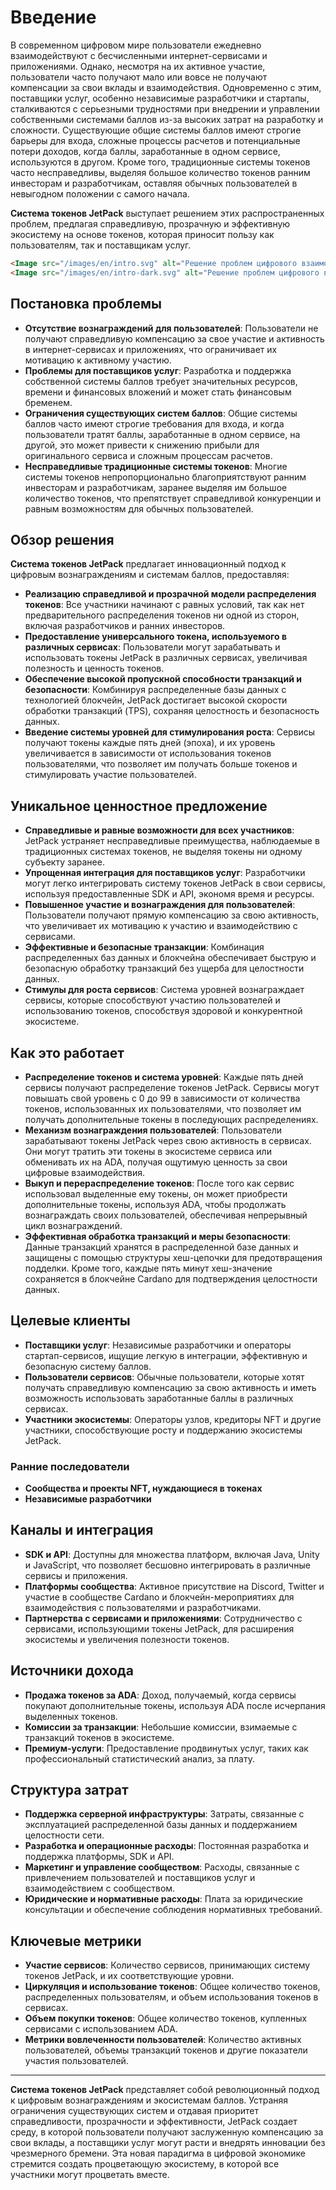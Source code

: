 
# Введение

В современном цифровом мире пользователи ежедневно взаимодействуют с бесчисленными интернет-сервисами и приложениями. Однако, несмотря на их активное участие, пользователи часто получают мало или вовсе не получают компенсации за свои вклады и взаимодействия. Одновременно с этим, поставщики услуг, особенно независимые разработчики и стартапы, сталкиваются с серьезными трудностями при внедрении и управлении собственными системами баллов из-за высоких затрат на разработку и сложности. Существующие общие системы баллов имеют строгие барьеры для входа, сложные процессы расчетов и потенциальные потери доходов, когда баллы, заработанные в одном сервисе, используются в другом. Кроме того, традиционные системы токенов часто несправедливы, выделяя большое количество токенов ранним инвесторам и разработчикам, оставляя обычных пользователей в невыгодном положении с самого начала.

**Система токенов JetPack** выступает решением этих распространенных проблем, предлагая справедливую, прозрачную и эффективную экосистему на основе токенов, которая приносит пользу как пользователям, так и поставщикам услуг.

```html
<Image src="/images/en/intro.svg" alt="Решение проблем цифрового взаимодействия и вознаграждений - Система токенов JetPack" width={700} height={534} className="dark:hidden"/>
<Image src="/images/en/intro-dark.svg" alt="Решение проблем цифрового взаимодействия и вознаграждений - Система токенов JetPack" width={700} height={534} className="hidden dark:block"/>
```

## Постановка проблемы

- **Отсутствие вознаграждений для пользователей**: Пользователи не получают справедливую компенсацию за свое участие и активность в интернет-сервисах и приложениях, что ограничивает их мотивацию к активному участию.
- **Проблемы для поставщиков услуг**: Разработка и поддержка собственной системы баллов требует значительных ресурсов, времени и финансовых вложений и может стать финансовым бременем.
- **Ограничения существующих систем баллов**: Общие системы баллов часто имеют строгие требования для входа, и когда пользователи тратят баллы, заработанные в одном сервисе, на другой, это может привести к снижению прибыли для оригинального сервиса и сложным процессам расчетов.
- **Несправедливые традиционные системы токенов**: Многие системы токенов непропорционально благоприятствуют ранним инвесторам и разработчикам, заранее выделяя им большое количество токенов, что препятствует справедливой конкуренции и равным возможностям для обычных пользователей.

## Обзор решения

**Система токенов JetPack** предлагает инновационный подход к цифровым вознаграждениям и системам баллов, предоставляя:

- **Реализацию справедливой и прозрачной модели распределения токенов**: Все участники начинают с равных условий, так как нет предварительного распределения токенов ни одной из сторон, включая разработчиков и ранних инвесторов.
- **Предоставление универсального токена, используемого в различных сервисах**: Пользователи могут зарабатывать и использовать токены JetPack в различных сервисах, увеличивая полезность и ценность токенов.
- **Обеспечение высокой пропускной способности транзакций и безопасности**: Комбинируя распределенные базы данных с технологией блокчейн, JetPack достигает высокой скорости обработки транзакций (TPS), сохраняя целостность и безопасность данных.
- **Введение системы уровней для стимулирования роста**: Сервисы получают токены каждые пять дней (эпоха), и их уровень увеличивается в зависимости от использования токенов пользователями, что позволяет им получать больше токенов и стимулировать участие пользователей.

## Уникальное ценностное предложение

- **Справедливые и равные возможности для всех участников**: JetPack устраняет несправедливые преимущества, наблюдаемые в традиционных системах токенов, не выделяя токены ни одному субъекту заранее.
- **Упрощенная интеграция для поставщиков услуг**: Разработчики могут легко интегрировать систему токенов JetPack в свои сервисы, используя предоставленные SDK и API, экономя время и ресурсы.
- **Повышенное участие и вознаграждения для пользователей**: Пользователи получают прямую компенсацию за свою активность, что увеличивает их мотивацию к участию и взаимодействию с сервисами.
- **Эффективные и безопасные транзакции**: Комбинация распределенных баз данных и блокчейна обеспечивает быструю и безопасную обработку транзакций без ущерба для целостности данных.
- **Стимулы для роста сервисов**: Система уровней вознаграждает сервисы, которые способствуют участию пользователей и использованию токенов, способствуя здоровой и конкурентной экосистеме.

## Как это работает

- **Распределение токенов и система уровней**: Каждые пять дней сервисы получают распределение токенов JetPack. Сервисы могут повышать свой уровень с 0 до 99 в зависимости от количества токенов, использованных их пользователями, что позволяет им получать дополнительные токены в последующих распределениях.
- **Механизм вознаграждения пользователей**: Пользователи зарабатывают токены JetPack через свою активность в сервисах. Они могут тратить эти токены в экосистеме сервиса или обменивать их на ADA, получая ощутимую ценность за свои цифровые взаимодействия.
- **Выкуп и перераспределение токенов**: После того как сервис использовал выделенные ему токены, он может приобрести дополнительные токены, используя ADA, чтобы продолжать вознаграждать своих пользователей, обеспечивая непрерывный цикл вознаграждений.
- **Эффективная обработка транзакций и меры безопасности**: Данные транзакций хранятся в распределенной базе данных и защищены с помощью структуры хеш-цепочки для предотвращения подделки. Кроме того, каждые пять минут хеш-значение сохраняется в блокчейне Cardano для подтверждения целостности данных.

## Целевые клиенты

- **Поставщики услуг**: Независимые разработчики и операторы стартап-сервисов, ищущие легкую в интеграции, эффективную и безопасную систему баллов.
- **Пользователи сервисов**: Обычные пользователи, которые хотят получать справедливую компенсацию за свою активность и иметь возможность использовать заработанные баллы в различных сервисах.
- **Участники экосистемы**: Операторы узлов, кредиторы NFT и другие участники, способствующие росту и поддержанию экосистемы JetPack.

### Ранние последователи

- **Сообщества и проекты NFT, нуждающиеся в токенах**
- **Независимые разработчики**

## Каналы и интеграция

- **SDK и API**: Доступны для множества платформ, включая Java, Unity и JavaScript, что позволяет бесшовно интегрировать в различные сервисы и приложения.
- **Платформы сообщества**: Активное присутствие на Discord, Twitter и участие в сообществе Cardano и блокчейн-мероприятиях для взаимодействия с пользователями и разработчиками.
- **Партнерства с сервисами и приложениями**: Сотрудничество с сервисами, использующими токены JetPack, для расширения экосистемы и увеличения полезности токенов.

## Источники дохода

- **Продажа токенов за ADA**: Доход, получаемый, когда сервисы покупают дополнительные токены, используя ADA после исчерпания выделенных токенов.
- **Комиссии за транзакции**: Небольшие комиссии, взимаемые с транзакций токенов в экосистеме.
- **Премиум-услуги**: Предоставление продвинутых услуг, таких как профессиональный статистический анализ, за плату.

## Структура затрат

- **Поддержка серверной инфраструктуры**: Затраты, связанные с эксплуатацией распределенной базы данных и поддержанием целостности сети.
- **Разработка и операционные расходы**: Постоянная разработка и поддержка платформы, SDK и API.
- **Маркетинг и управление сообществом**: Расходы, связанные с привлечением пользователей и поставщиков услуг и взаимодействием с сообществом.
- **Юридические и нормативные расходы**: Плата за юридические консультации и обеспечение соблюдения нормативных требований.

## Ключевые метрики

- **Участие сервисов**: Количество сервисов, принимающих систему токенов JetPack, и их соответствующие уровни.
- **Циркуляция и использование токенов**: Общее количество токенов, распределенных пользователям, и объем использования токенов в сервисах.
- **Объем покупки токенов**: Общее количество токенов, купленных сервисами с использованием ADA.
- **Метрики вовлеченности пользователей**: Количество активных пользователей, объемы транзакций токенов и другие показатели участия пользователей.

---

**Система токенов JetPack** представляет собой революционный подход к цифровым вознаграждениям и экосистемам баллов. Устраняя ограничения существующих систем и отдавая приоритет справедливости, прозрачности и эффективности, JetPack создает среду, в которой пользователи получают заслуженную компенсацию за свои вклады, а поставщики услуг могут расти и внедрять инновации без чрезмерного бремени. Эта новая парадигма в цифровой экономике стремится создать процветающую экосистему, в которой все участники могут процветать вместе.
